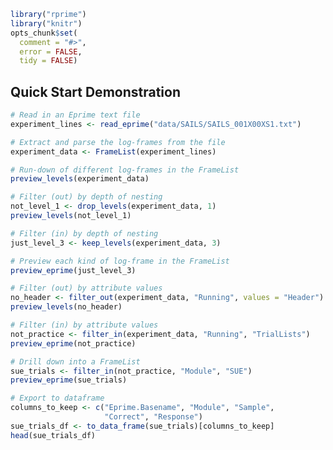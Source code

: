 
<!--
%\VignetteEngine{knitr::knitr}
%\VignetteIndexEntry{Quick start examples}
-->

```r
library("rprime")
library("knitr")
opts_chunk$set(
  comment = "#>",
  error = FALSE,
  tidy = FALSE)
```

## Quick Start Demonstration

```r
# Read in an Eprime text file
experiment_lines <- read_eprime("data/SAILS/SAILS_001X00XS1.txt")

# Extract and parse the log-frames from the file
experiment_data <- FrameList(experiment_lines)

# Run-down of different log-frames in the FrameList
preview_levels(experiment_data)

# Filter (out) by depth of nesting
not_level_1 <- drop_levels(experiment_data, 1)
preview_levels(not_level_1)

# Filter (in) by depth of nesting
just_level_3 <- keep_levels(experiment_data, 3)

# Preview each kind of log-frame in the FrameList
preview_eprime(just_level_3)

# Filter (out) by attribute values
no_header <- filter_out(experiment_data, "Running", values = "Header")
preview_levels(no_header)

# Filter (in) by attribute values
not_practice <- filter_in(experiment_data, "Running", "TrialLists")
preview_eprime(not_practice)

# Drill down into a FrameList
sue_trials <- filter_in(not_practice, "Module", "SUE")
preview_eprime(sue_trials)

# Export to dataframe
columns_to_keep <- c("Eprime.Basename", "Module", "Sample", 
                     "Correct", "Response")
sue_trials_df <- to_data_frame(sue_trials)[columns_to_keep]
head(sue_trials_df)
```


